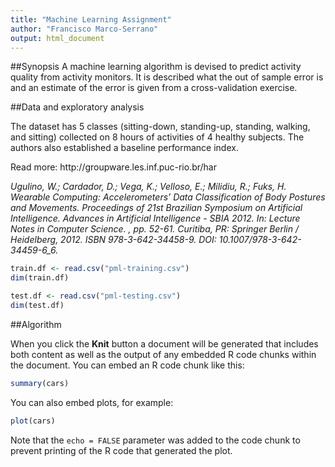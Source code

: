 ```yaml
---
title: "Machine Learning Assignment"
author: "Francisco Marco-Serrano"
output: html_document
---
```


##Synopsis
A machine learning algorithm is devised to predict activity quality from activity monitors. It is described what the out of sample error is and an estimate of the error is given from a cross-validation exercise.

##Data and exploratory analysis

The dataset has 5 classes (sitting-down, standing-up, standing, walking, and sitting) collected on 8 hours of activities of 4 healthy subjects. The authors also established a baseline performance index.

Read more: http://groupware.les.inf.puc-rio.br/har

*Ugulino, W.; Cardador, D.; Vega, K.; Velloso, E.; Milidiu, R.; Fuks, H. Wearable Computing: Accelerometers' Data Classification of Body Postures and Movements. Proceedings of 21st Brazilian Symposium on Artificial Intelligence. Advances in Artificial Intelligence - SBIA 2012. In: Lecture Notes in Computer Science. , pp. 52-61. Curitiba, PR: Springer Berlin / Heidelberg, 2012. ISBN 978-3-642-34458-9. DOI: 10.1007/978-3-642-34459-6_6.*


```r
train.df <- read.csv("pml-training.csv")
dim(train.df)

test.df <- read.csv("pml-testing.csv")
dim(test.df)
```


##Algorithm

When you click the **Knit** button a document will be generated that includes both content as well as the output of any embedded R code chunks within the document. You can embed an R code chunk like this:

```r
summary(cars)
```

You can also embed plots, for example:

```r
plot(cars)
```

Note that the `echo = FALSE` parameter was added to the code chunk to prevent printing of the R code that generated the plot.
